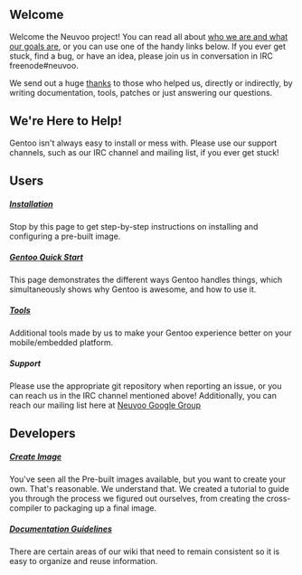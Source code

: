 == Welcome ==

Welcome the Neuvoo project! You can read all about [[About Us|who we are and what our goals are]], or you can use one of the handy links below. If you ever get stuck, find a bug, or have an idea, please join us in conversation in IRC freenode#neuvoo.

We send out a huge [[Thanks|thanks]] to those who helped us, directly or indirectly, by writing documentation, tools, patches or just answering our questions.

== We're Here to Help! ==

Gentoo isn't always easy to install or mess with. Please use our support channels, such as our IRC channel and mailing list, if you ever get stuck!

== Users ==

===== [https://github.com/Neuvoo/information/install/README.mediawiki Installation] =====

Stop by this page to get step-by-step instructions on installing and configuring a pre-built image.

===== [https://github.com/Neuvoo/information/guide/Gentoo_QuickStart.mediawiki Gentoo Quick Start] =====

This page demonstrates the different ways Gentoo handles things, which simultaneously shows why Gentoo is awesome, and how to use it.

===== [https://github.com/Neuvoo/user-tools Tools] =====

Additional tools made by us to make your Gentoo experience better on your mobile/embedded platform.

===== Support =====

Please use the appropriate git repository when reporting an issue, or you can reach us in the IRC channel mentioned above!  Additionally, you can reach our mailing list here at [http://groups.google.com/group/neuvoo Neuvoo Google Group]

== Developers ==

===== [https://github.com/Neuvoo/information/developers/Create_Image.mediawiki Create Image] =====

You've seen all the Pre-built images available, but you want to create your own. That's reasonable. We understand that. We created a tutorial to guide you through the process we figured out ourselves, from creating the cross-compiler to packaging up a final image.

===== [https://github.com/Neuvoo/information/misc/Documentation_Guidelines.mediawiki Documentation Guidelines] =====

There are certain areas of our wiki that need to remain consistent so it is easy to organize and reuse information.
